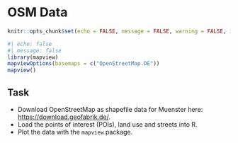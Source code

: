 # OSM Data

```r
knitr::opts_chunk$set(echo = FALSE, message = FALSE, warning = FALSE, include = TRUE)
```

```r
#| echo: false
#| message: false
library(mapview)
mapviewOptions(basemaps = c("OpenStreetMap.DE"))
mapview()

```

::: callout-important
## Task

-   Download OpenStreetMap as shapefile data for Muenster here: <https://download.geofabrik.de/>.
-   Load the points of interest (POIs), land use and streets into R.
-   Plot the data with the `mapview` package.
:::
